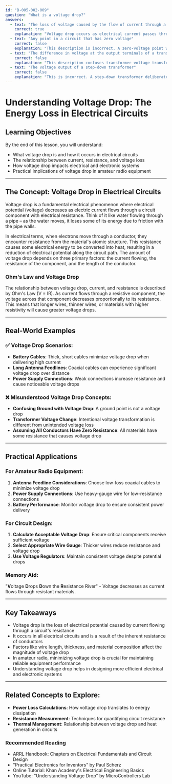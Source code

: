 ```yaml
---
id: "B-005-002-009"
question: "What is a voltage drop?"
answers:
  - text: "The loss of voltage caused by the flow of current through a circuit"
    correct: true
    explanation: "Voltage drop occurs as electrical current passes through a component or conductor, where electrical energy is converted into another form (such as heat) and results in a reduction of electrical potential. This phenomenon is caused by the inherent resistance of materials in the circuit, which converts some electrical energy into thermal energy during electron movement."
  - text: "Any point in a circuit that has zero voltage"
    correct: false
    explanation: "This description is incorrect. A zero-voltage point would be a ground reference, not a voltage drop. Voltage drop specifically refers to the reduction of electrical potential as current flows through a circuit component with resistance."
  - text: "The difference in voltage at the output terminals of a transformer"
    correct: false
    explanation: "This description confuses transformer voltage transformation with voltage drop. While a transformer can change voltage levels, a voltage drop is specifically about the loss of electrical potential due to resistance in a circuit, not the intentional voltage change in a transformer."
  - text: "The voltage output of a step-down transformer"
    correct: false
    explanation: "This is incorrect. A step-down transformer deliberately reduces voltage as a design feature, which is different from a voltage drop caused by resistance in a circuit. Voltage drop is an unintended energy loss, not a planned voltage reduction mechanism."
---
```


# Understanding Voltage Drop: The Energy Loss in Electrical Circuits

## Learning Objectives
By the end of this lesson, you will understand:
- What voltage drop is and how it occurs in electrical circuits
- The relationship between current, resistance, and voltage loss
- How voltage drop impacts electrical and electronic systems
- Practical implications of voltage drop in amateur radio equipment

---

## The Concept: Voltage Drop in Electrical Circuits

Voltage drop is a fundamental electrical phenomenon where electrical potential (voltage) decreases as electric current flows through a circuit component with electrical resistance. Think of it like water flowing through a pipe – as the water moves, it loses some of its energy due to friction with the pipe walls.

In electrical terms, when electrons move through a conductor, they encounter resistance from the material's atomic structure. This resistance causes some electrical energy to be converted into heat, resulting in a reduction of electrical potential along the circuit path. The amount of voltage drop depends on three primary factors: the current flowing, the resistance of the component, and the length of the conductor.

### Ohm's Law and Voltage Drop

The relationship between voltage drop, current, and resistance is described by Ohm's Law (V = IR). As current flows through a resistive component, the voltage across that component decreases proportionally to its resistance. This means that longer wires, thinner wires, or materials with higher resistivity will cause greater voltage drops.

---

## Real-World Examples

### ✅ Voltage Drop Scenarios:
- **Battery Cables**: Thick, short cables minimize voltage drop when delivering high current
- **Long Antenna Feedlines**: Coaxial cables can experience significant voltage drop over distance
- **Power Supply Connections**: Weak connections increase resistance and cause noticeable voltage drops

### ❌ Misunderstood Voltage Drop Concepts:
- **Confusing Ground with Voltage Drop**: A ground point is not a voltage drop
- **Transformer Voltage Change**: Intentional voltage transformation is different from unintended voltage loss
- **Assuming All Conductors Have Zero Resistance**: All materials have some resistance that causes voltage drop

---

## Practical Applications

### For Amateur Radio Equipment:
1. **Antenna Feedline Considerations**: Choose low-loss coaxial cables to minimize voltage drop
2. **Power Supply Connections**: Use heavy-gauge wire for low-resistance connections
3. **Battery Performance**: Monitor voltage drop to ensure consistent power delivery

### For Circuit Design:
1. **Calculate Acceptable Voltage Drop**: Ensure critical components receive sufficient voltage
2. **Select Appropriate Wire Gauge**: Thicker wires reduce resistance and voltage drop
3. **Use Voltage Regulators**: Maintain consistent voltage despite potential drops

### Memory Aid:
"**V**oltage **D**rops **D**own the **R**esistance River" - Voltage decreases as current flows through resistant materials.

---

## Key Takeaways

- Voltage drop is the loss of electrical potential caused by current flowing through a circuit's resistance
- It occurs in all electrical circuits and is a result of the inherent resistance of conductors
- Factors like wire length, thickness, and material composition affect the magnitude of voltage drop
- In amateur radio, minimizing voltage drop is crucial for maintaining reliable equipment performance
- Understanding voltage drop helps in designing more efficient electrical and electronic systems

---

## Related Concepts to Explore:
- **Power Loss Calculations**: How voltage drop translates to energy dissipation
- **Resistance Measurement**: Techniques for quantifying circuit resistance
- **Thermal Management**: Relationship between voltage drop and heat generation in circuits

### Recommended Reading
- ARRL Handbook: Chapters on Electrical Fundamentals and Circuit Design
- "Practical Electronics for Inventors" by Paul Scherz
- Online Tutorial: Khan Academy's Electrical Engineering Basics
- YouTube: "Understanding Voltage Drop" by MicroControllers Lab